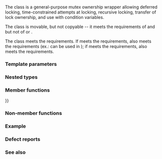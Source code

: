 {{cpp/title|unique_lock}}
{{cpp/thread/unique_lock/navbar}}
{{ddcl|header=mutex|since=c++11|1=
template&lt; class Mutex &gt;
class unique_lock;
}}

The class {{tt|unique_lock}} is a general-purpose mutex ownership wrapper allowing deferred locking, time-constrained attempts at locking, recursive locking, transfer of lock ownership, and use with condition variables. 

The class {{tt|unique_lock}} is movable, but not copyable -- it meets the requirements of {{named req|MoveConstructible}} and {{named req|MoveAssignable}} but not of {{named req|CopyConstructible}} or {{named req|CopyAssignable}}.

The class {{tt|unique_lock}} meets the {{named req|BasicLockable}} requirements. If {{tt|Mutex}} meets the {{named req|Lockable}} requirements, {{tt|unique_lock}} also meets the {{named req|Lockable}} requirements (ex.: can be used in {{lc|std::lock}}); if {{tt|Mutex}} meets the {{named req|TimedLockable}} requirements, {{tt|unique_lock}} also meets the {{named req|TimedLockable}} requirements.

===Template parameters===
{{par begin}}
{{par|Mutex|the type of the mutex to lock. The type must meet the {{named req|BasicLockable}} requirements}}
{{par end}}

===Nested types===
{{dsc begin}}
{{dsc hitem|Type|Definition}}
{{dsc|{{tt|mutex_type}}|{{tt|Mutex}}}}
{{dsc end}}

===Member functions===
{{dsc begin}}
{{dsc inc|cpp/thread/unique_lock/dsc constructor}}
{{dsc inc|cpp/thread/unique_lock/dsc destructor}}
{{dsc inc|cpp/thread/unique_lock/dsc operator{{=}}}}

{{dsc h2|Locking}}
{{dsc inc|cpp/thread/unique_lock/dsc lock}}
{{dsc inc|cpp/thread/unique_lock/dsc try_lock}}
{{dsc inc|cpp/thread/unique_lock/dsc try_lock_for}}
{{dsc inc|cpp/thread/unique_lock/dsc try_lock_until}}
{{dsc inc|cpp/thread/unique_lock/dsc unlock}}

{{dsc h2|Modifiers}}
{{dsc inc|cpp/thread/unique_lock/dsc swap}}
{{dsc inc|cpp/thread/unique_lock/dsc release}}

{{dsc h2|Observers}}
{{dsc inc|cpp/thread/unique_lock/dsc mutex}}
{{dsc inc|cpp/thread/unique_lock/dsc owns_lock}}
{{dsc inc|cpp/thread/unique_lock/dsc operator bool}}
{{dsc end}}

===Non-member functions===
{{dsc begin}}
{{dsc inc|cpp/thread/unique_lock/dsc swap2}}
{{dsc end}}

===Example===
{{example
|code=
#include &lt;iostream&gt;
#include &lt;mutex&gt;
#include &lt;thread&gt;

struct Box
{
    explicit Box(int num) : num_things{num} {}
    
    int num_things;
    std::mutex m;
};

void transfer(Box&amp; from, Box&amp; to, int num)
{
    // don't actually take the locks yet
    std::unique_lock lock1{from.m, std::defer_lock};
    std::unique_lock lock2{to.m, std::defer_lock};
    
    // lock both unique_locks without deadlock
    std::lock(lock1, lock2);
    
    from.num_things -= num;
    to.num_things += num;
    
    // “from.m” and “to.m” mutexes unlocked in unique_lock dtors
}

int main()
{
    Box acc1{100};
    Box acc2{50};
    
    std::thread t1{transfer, std::ref(acc1), std::ref(acc2), 10};
    std::thread t2{transfer, std::ref(acc2), std::ref(acc1), 5};
    
    t1.join();
    t2.join();
    
    std::cout &lt;&lt; "acc1: " &lt;&lt; acc1.num_things &lt;&lt; "\n"
                 "acc2: " &lt;&lt; acc2.num_things &lt;&lt; '\n';
}
|output=
acc1: 95
acc2: 55
}}

===Defect reports===
{{dr list begin}}
{{dr list item|wg=lwg|dr=2981|std=C++17|before=redundant deduction guide from {{tt|unique_lock&lt;Mutex&gt;}} was provided|after=removed}}
{{dr list end}}

===See also===
{{dsc begin}}
{{dsc inc|cpp/thread/dsc lock}}
{{dsc inc|cpp/thread/dsc lock_guard}}
{{dsc inc|cpp/thread/dsc scoped_lock}}
{{dsc inc|cpp/thread/dsc mutex}}
{{dsc end}}

{{langlinks|de|es|fr|it|ja|pt|ru|zh}}